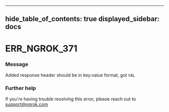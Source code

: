 

---
hide_table_of_contents: true
displayed_sidebar: docs
---


# ERR_NGROK_371

### Message
Added response header should be in key:value format, got `VAL`

<ErrorDetails error="err_ngrok_371" />



### Further help
If you're having trouble resolving this error, please reach out to [support@ngrok.com](mailto:support@ngrok.com?subject=Help%20with%20ERR_NGROK_371)

